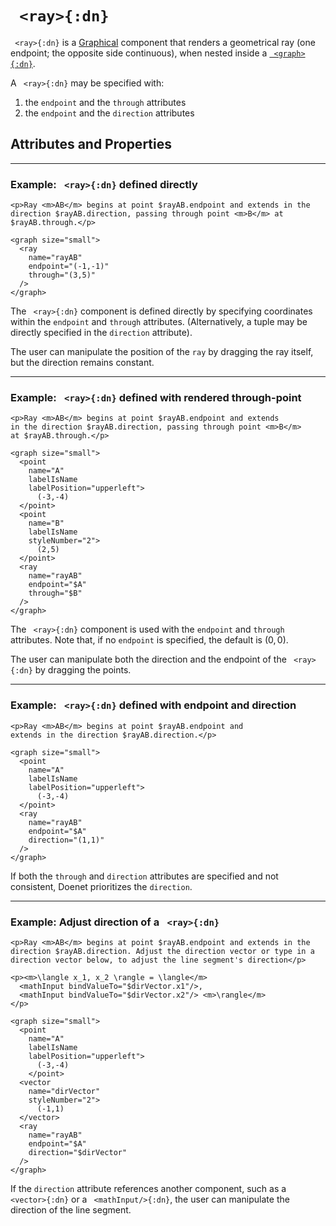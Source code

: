 

# ` <ray>{:dn}`


` <ray>{:dn}` is a [Graphical](../document_structure/essentialConcepts#component-types)
component that renders a geometrical ray (one endpoint; the opposite side continuous), when 
nested inside a [` <graph>{:dn}`](graph.mdx).

A ` <ray>{:dn}` may be specified with: 

1. the `endpoint` and the `through` attributes
2. the `endpoint` and the `direction` attributes

## Attributes and Properties 
 <AttrDisplay name='ray'/> 
 <PropDisplay name='ray'/>


---

### Example: ` <ray>{:dn}` defined directly


```doenet-editor-horiz
<p>Ray <m>AB</m> begins at point $rayAB.endpoint and extends in the 
direction $rayAB.direction, passing through point <m>B</m> at $rayAB.through.</p>

<graph size="small">
  <ray 
    name="rayAB" 
    endpoint="(-1,-1)" 
    through="(3,5)"
  />
</graph>
```



The ` <ray>{:dn}` component is defined directly by specifying coordinates within 
the `endpoint` and `through` attributes. (Alternatively, a tuple may be directly 
specified in the `direction` attribute). 

The user can manipulate the position of the `ray` by dragging the ray itself, but 
the direction remains constant.



---

### Example: ` <ray>{:dn}` defined with rendered through-point


```doenet-editor-horiz
<p>Ray <m>AB</m> begins at point $rayAB.endpoint and extends 
in the direction $rayAB.direction, passing through point <m>B</m> 
at $rayAB.through.</p>

<graph size="small">
  <point 
    name="A" 
    labelIsName 
    labelPosition="upperleft">
      (-3,-4)
  </point>
  <point 
    name="B" 
    labelIsName 
    styleNumber="2">
      (2,5)
  </point>
  <ray 
    name="rayAB"
    endpoint="$A" 
    through="$B" 
  />
</graph>
```



The ` <ray>{:dn}` component is used with the `endpoint` and `through` attributes. Note that, if no `endpoint` is specified, the default is $(0,0)$.


The user can manipulate both the direction and the endpoint of the ` <ray>{:dn}` by dragging the points.



---

### Example: ` <ray>{:dn}` defined with endpoint and direction


```doenet-editor-horiz
<p>Ray <m>AB</m> begins at point $rayAB.endpoint and 
extends in the direction $rayAB.direction.</p>

<graph size="small">
  <point 
    name="A" 
    labelIsName 
    labelPosition="upperleft">
      (-3,-4)
  </point>
  <ray 
    name="rayAB"
    endpoint="$A" 
    direction="(1,1)" 
  />
</graph>
```



If both the `through` and `direction` attributes are specified and not consistent, Doenet prioritizes the `direction`.



---

### Example: Adjust direction of a ` <ray>{:dn}`


```doenet-editor-horiz
<p>Ray <m>AB</m> begins at point $rayAB.endpoint and extends in the 
direction $rayAB.direction. Adjust the direction vector or type in a 
direction vector below, to adjust the line segment's direction</p>

<p><m>\langle x_1, x_2 \rangle = \langle</m>
  <mathInput bindValueTo="$dirVector.x1"/>, 
  <mathInput bindValueTo="$dirVector.x2"/> <m>\rangle</m>
</p>

<graph size="small">
  <point 
    name="A" 
    labelIsName 
    labelPosition="upperleft">
      (-3,-4)
    </point>
  <vector 
    name="dirVector" 
    styleNumber="2">
      (-1,1)
  </vector>
  <ray 
    name="rayAB" 
    endpoint="$A" 
    direction="$dirVector"
  />
</graph>
```



If the `direction` attribute references another component, such as a ` <vector>{:dn}` or a ` <mathInput/>{:dn}`, the user can manipulate the direction of the line segment.

